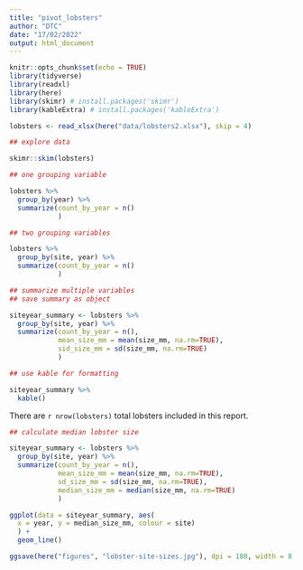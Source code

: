 ```yaml
---
title: "pivot_lobsters"
author: "DTC"
date: "17/02/2022"
output: html_document
---
```


```r
knitr::opts_chunk$set(echo = TRUE)
library(tidyverse)
library(readxl)
library(here)
library(skimr) # install.packages('skimr')
library(kableExtra) # install.packages('kableExtra')

```

```r

lobsters <- read_xlsx(here("data/lobsters2.xlsx"), skip = 4)

## explore data

skimr::skim(lobsters)

```

```r

## one grouping variable

lobsters %>%
  group_by(year) %>%
  summarize(count_by_year = n()
            )

## two grouping variables

lobsters %>%
  group_by(site, year) %>%
  summarize(count_by_year = n()
            )

## summarize multiple variables
## save summary as object

siteyear_summary <- lobsters %>%
  group_by(site, year) %>%
  summarize(count_by_year = n(),
            mean_size_mm = mean(size_mm, na.rm=TRUE),
            sid_size_mm = sd(size_mm, na.rm=TRUE)
            )

## use kable for formatting

siteyear_summary %>%
  kable()

```

There are `r nrow(lobsters)` total lobsters included in this report. 

```r

## calculate median lobster size

siteyear_summary <- lobsters %>%
  group_by(site, year) %>%
  summarize(count_by_year = n(),
            mean_size_mm = mean(size_mm, na.rm=TRUE),
            sd_size_mm = sd(size_mm, na.rm=TRUE),
            median_size_mm = median(size_mm, na.rm=TRUE)
            )

ggplot(data = siteyear_summary, aes(
  x = year, y = median_size_mm, colour = site)
  ) +
  geom_line()

ggsave(here("figures", "lobster-site-sizes.jpg"), dpi = 180, width = 8, height = 7)

```


